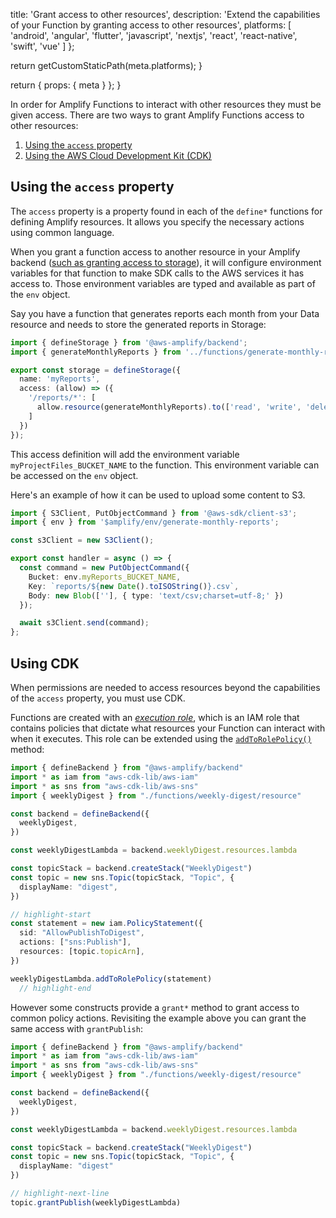 
  title: 'Grant access to other resources',
  description:
    'Extend the capabilities of your Function by granting access to other resources',
  platforms: [
    'android',
    'angular',
    'flutter',
    'javascript',
    'nextjs',
    'react',
    'react-native',
    'swift',
    'vue'
  ]
};

  return getCustomStaticPath(meta.platforms);
}

  return {
    props: {
      meta
    }
  };
}

In order for Amplify Functions to interact with other resources they must be given access. There are two ways to grant Amplify Functions access to other resources:

1. [Using the `access` property](#using-the-access-property)
2. [Using the AWS Cloud Development Kit (CDK)](#using-cdk)

## Using the `access` property

The `access` property is a property found in each of the `define*` functions for defining Amplify resources. It allows you specify the necessary actions using common language.

<Callout>

When you grant a function access to another resource in your Amplify backend ([such as granting access to storage](/[platform]/build-a-backend/storage/#resource-access)), it will configure environment variables for that function to make SDK calls to the AWS services it has access to. Those environment variables are typed and available as part of the `env` object.

</Callout>

Say you have a function that generates reports each month from your Data resource and needs to store the generated reports in Storage:

```ts title="amplify/storage/resource.ts"
import { defineStorage } from '@aws-amplify/backend';
import { generateMonthlyReports } from '../functions/generate-monthly-reports/resource';

export const storage = defineStorage({
  name: 'myReports',
  access: (allow) => ({
    '/reports/*': [
      allow.resource(generateMonthlyReports).to(['read', 'write', 'delete'])
    ]
  })
});
```

This access definition will add the environment variable `myProjectFiles_BUCKET_NAME` to the function. This environment variable can be accessed on the `env` object.

Here's an example of how it can be used to upload some content to S3.

```ts title="amplify/functions/generate-monthly-reports/handler.ts"
import { S3Client, PutObjectCommand } from '@aws-sdk/client-s3';
import { env } from '$amplify/env/generate-monthly-reports';

const s3Client = new S3Client();

export const handler = async () => {
  const command = new PutObjectCommand({
    Bucket: env.myReports_BUCKET_NAME,
    Key: `reports/${new Date().toISOString()}.csv`,
    Body: new Blob([''], { type: 'text/csv;charset=utf-8;' })
  });

  await s3Client.send(command);
};
```

## Using CDK

When permissions are needed to access resources beyond the capabilities of the `access` property, you must use CDK.

Functions are created with an [_execution role_](https://docs.aws.amazon.com/lambda/latest/dg/lambda-intro-execution-role.html), which is an IAM role that contains policies that dictate what resources your Function can interact with when it executes. This role can be extended using the [`addToRolePolicy()`](https://docs.aws.amazon.com/cdk/api/v2/docs/aws-cdk-lib.aws_lambda.IFunction.html#addwbrtowbrrolewbrpolicystatement) method:

```ts title="amplify/backend.ts"
import { defineBackend } from "@aws-amplify/backend"
import * as iam from "aws-cdk-lib/aws-iam"
import * as sns from "aws-cdk-lib/aws-sns"
import { weeklyDigest } from "./functions/weekly-digest/resource"

const backend = defineBackend({
  weeklyDigest,
})

const weeklyDigestLambda = backend.weeklyDigest.resources.lambda

const topicStack = backend.createStack("WeeklyDigest")
const topic = new sns.Topic(topicStack, "Topic", {
  displayName: "digest",
})

// highlight-start
const statement = new iam.PolicyStatement({
  sid: "AllowPublishToDigest",
  actions: ["sns:Publish"],
  resources: [topic.topicArn],
})

weeklyDigestLambda.addToRolePolicy(statement)
  // highlight-end
```

However some constructs provide a `grant*` method to grant access to common policy actions. Revisiting the example above you can grant the same access with `grantPublish`:

```ts title="amplify/backend.ts"
import { defineBackend } from "@aws-amplify/backend"
import * as iam from "aws-cdk-lib/aws-iam"
import * as sns from "aws-cdk-lib/aws-sns"
import { weeklyDigest } from "./functions/weekly-digest/resource"

const backend = defineBackend({
  weeklyDigest,
})

const weeklyDigestLambda = backend.weeklyDigest.resources.lambda

const topicStack = backend.createStack("WeeklyDigest")
const topic = new sns.Topic(topicStack, "Topic", {
  displayName: "digest"
})

// highlight-next-line
topic.grantPublish(weeklyDigestLambda)
```
